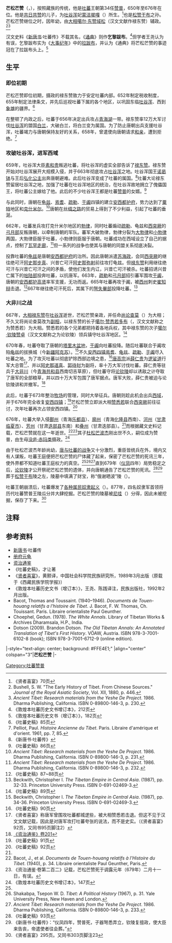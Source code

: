 {{ViewTibetanScript}}
{{Infobox monarch
| name               =芒松芒赞 
| title              = [[吐蕃|大蕃]][[赞普|赞普]]
| image              = 
| caption            = 
| reign              = 650年—676年
| coronation         = 
| investiture        =
| full name          = 
| birth_date         =637年或650年
| birth_place        = 
| death_date         =676年 
| death_place        = 
| burial_date        =679年 
| burial_place       =[[藏王墓|俄谢晒波陵]] 
| predecessor        =[[松赞干布|松赞干布]] 
| successor          =[[杜松芒波杰|赤都松赞]] 
| queen              =[[没庐妃赤玛类|没庐·赤玛类]] 
| consort            = 
| spouse             = 
| spouse 1           = 
| spouse 2           = 
| offspring          = 
| royal house        = 
| dynasty            = 
| father             =[[共日共赞|共松共赞]] 
| mother             =[[蒙洁墀嘎|蒙洁墀嘎]] 
| children           =[[杜松芒波杰|赤都松赞]]
| religion           =
}}
'''芒松芒赞'''（{{Bo|z=མང་སྲོང་མང་བཙན|w=mang srong mang btsan|t=Mangsong Mangtsen|p=Mangsong Mangzan}}，{{bd||637年<ref>《贤者喜宴》、《汉藏文书》《红史》称芒松芒赞13岁即位。</ref>或650年<ref>敦煌藏文文献《大事记年》称芒松芒赞于650年（狗年）出生。</ref>|676年||}}），按照藏族的传统，他是[[吐蕃|吐蕃]]王朝第34任[[赞普|赞普]]，650年至676年在位。他是[[共日共赞|共日共赞]]的儿子，为[[吐谷浑|吐谷浑]]妃[[蒙洁墀嘎|蒙洁墀嘎]]（{{Bo|z=འ་ཞ་བཟའ་མོང་རྗེ་ཁྲི་ད་ཀར}}）所生。<ref>《贤者喜宴》70页</ref>也是[[松赞干布|松赞干布]]之孙。芒松芒赞继位之时，因年幼，由[[大论|大相]][[禄东赞|噶尔·东赞域松]]（汉文文献作禄东赞）辅政。<ref>Bushell, S. W. "The Early History of Tibet. From Chinese Sources." ''Journal of the Royal Asiatic Society'', Vol. XII, 1880, p. 446.</ref><ref>''Ancient Tibet: Research materials from the Yeshe De Project''. 1986. Dharma Publishing, California. ISBN 0-89800-146-3, p. 230.</ref>

汉文史料《[[新唐书|新唐书]]·吐蕃传》不载其名，《[[通典|通典]]》则作'''乞黎跋布'''。<ref>《敦煌本吐蕃历史文书增订本》，212页</ref>但学者王尧认为有误，乞黎跋布实为《[[吐蕃大事纪年|大事纪年]]》中的[[拉跋布|拉跋布]]，并认为《通典》将芒松芒赞的事迹冠在了拉跋布头上。<ref name="dunhuang182">《敦煌本吐蕃历史文书（增订本）》，182页</ref>

==生平==
===即位初期===
芒松芒赞即位初期，摄政的禄东赞致力于安定吐蕃内部。652年制定税收制度，655年制定法律条文，并先后巡视吐蕃下属的各个地区，以巩固东临[[吐谷浑|吐谷浑]]、西到[[象雄|象雄]]的疆界。<ref>《吐蕃史稿》85页</ref>

在整顿了内政之后，吐蕃于656年决定出兵攻占[[青海湖|青海湖]]一带。禄东赞率12万大军讨伐[[吐谷浑|吐谷浑]]的盟国[[白兰国|白兰]]，大破白兰，将白兰变为属国。为了防止唐朝出兵支援吐谷浑，吐蕃竭力与唐朝保持友好的关系，658年，曾遣使向唐朝请求[[和亲|和亲]]，遭到拒绝。<ref>Pelliot, Paul. ''Histoire Ancienne du Tibet''. Paris. Libraire d'amérique et d'orient. 1961, pp. 7, 85.</ref>
===攻破吐谷浑，进军西域===
659年，吐谷浑大臣[[素和贵|素和贵]]叛逃吐蕃，将吐谷浑的虚实全部告诉了[[禄东赞|禄东赞]]。禄东赞开始对吐谷浑展开大规模入侵，并于663年彻底攻占[[吐谷浑|吐谷浑]]之地。吐谷浑国王[[诺曷钵|诺曷钵]]与王后[[弘化公主|弘化公主]]出奔唐朝避难。此后吐谷浑变成了吐蕃的属国。<ref name="xin">《新唐书·吐蕃传》</ref>吐蕃大论禄东赞留居吐谷浑之地，加强了吐蕃在吐谷浑地区的统治，在吐谷浑故地拥立了傀儡国王，将吐蕃公主嫁给了他。此后的不少吐谷浑王都是吐蕃[[赞普|赞普]]的女婿。<ref>《吐蕃史稿》86页</ref>

与此同时，唐朝在[[龟兹|龟兹]]、[[焉耆|焉耆]]、[[疏勒|疏勒]]、[[于阗|于阗]]四镇的建立[[安西都护府|安西都护府]]，势力达到了[[粟特|粟特]]地区和[[克什米尔|克什米尔]]。<ref>''Ancient Tibet: Research materials from the Yeshe De Project''. 1986. Dharma Publishing, California. ISBN 0-89800-146-3, p. 231.</ref>唐朝在[[丝绸之路|丝绸之路]]的贸易上得到了不少利益，引起了吐蕃的垂涎。

662年，吐蕃发兵攻打克什米尔地区的[[勃律|勃律]]，同时吐蕃煽动[[疏勒|疏勒]]、龟兹和[[西突厥|西突厥]]的[[弓月|弓月部]]反叛唐朝，以牵制唐朝的军队。蕃军大破勃律，勃律分裂为[[大勃律|大勃律]]和[[小勃律|小勃律]]两国，大勃律臣服于吐蕃，小勃律则臣服于唐朝。吐蕃成功在西域设立了自己的据点，控制了[[瓦罕走廊|瓦罕走廊]]，<ref>''Ancient Tibet: Research materials from the Yeshe De Project''. 1986. Dharma Publishing, California. ISBN 0-89800-146-3, p. 232.</ref>但一系列的战争也使其与唐朝的同盟关系彻底决裂。

投靠吐蕃的[[龟兹|龟兹]]是唐朝[[安西都护府|安西都护府]]的治所。因此唐朝派遣[[苏海政|苏海政]]，会同[[西突厥|西突厥]]的继往绝可汗[[阿史那步真|阿史那步真]]、兴昔亡可汗[[阿史那弥射|阿史那弥射]]前往攻打龟兹。但[[禄东赞|禄东赞]]利用继往绝可汗与兴昔亡可汗之间的矛盾，使他们发生内讧，兴昔亡可汗被杀。吐蕃招诱兴昔亡属下的[[咄陆|咄陆部]]投奔吐蕃，以抗唐军。663年，[[疏勒|疏勒]]和[[弓月|弓月部]]招引蕃军围攻[[于阗|于阗]]，唐朝的[[安西都护|安西都护]][[高贤|高贤]]率军支援，无功而返。665年吐蕃再攻于阗，被[[西州|西州]]刺史[[崔知辩|崔知辩]]击退。<ref>《吐蕃史稿》87~88页</ref>667年继往绝可汗死后，其属下的[[弩失畢|弩失畢部]]投降吐蕃。<ref>Beckwith, Christopher I. ''The Tibetan Empire in Central Asia''. (1987), pp. 32-33. Princeton University Press. ISBN 0-691-02469-3.</ref>
===大非川之战===
{{Main|大非川之战}}
{{See|唐与吐蕃战争}}
667年，[[大论|大相]][[禄东赞|禄东赞]]在[[吐谷浑|吐谷浑]]逝世，芒松芒赞亲政，并任命[[尚论查莫|尚论查莫]]（{{Bo|z=ཞང་ལོན་པྲ་མོ་}}）为大相；不久又将尚论查莫改为[[副相|副相]]，以禄东赞的长子[[赞悉若|噶尔·赞悉若多布]]（{{Bo|z=མགར་བཙན་སྙ་ལྡོ་བ་བུ་}}，汉文文献称之为赞悉若）为大相。赞悉若的各个兄弟都把持着各地兵权，其中禄东赞的次子[[论钦陵|噶尔·钦陵赞卓]]（汉文文献称之为论钦陵）领兵镇守吐谷浑地区。<ref>《吐蕃史稿》89页</ref>

670年春，吐蕃夺取了唐朝的[[塔里木盆地|塔里木盆地]]，[[于阗|于阗]]向吐蕃投降。随后吐蕃联合于阗攻陷[[龟兹|龟兹]]的拔换城（今[[新疆|新疆]][[阿克苏|阿克苏]]）。<ref>Beckwith, Christopher I. ''The Tibetan Empire in Central Asia''. (1987), pp. 34-36. Princeton University Press. ISBN 0-691-02469-3.</ref>不久[[安西四镇|安西四镇]][[焉耆|焉耆]]、[[龟兹|龟兹]]、[[疏勒|疏勒]]、[[于阗|于阗]]尽入吐蕃之地。为了攻灭吐蕃以彻底铲除西部边境之患，<ref>《吐蕃史稿》90页</ref>[[唐高宗|唐高宗]]派[[薛仁贵|薛仁贵]]为[[逻些|逻娑道]]行军大总管<ref>《贤者喜宴》称唐军曾围攻吐蕃都城逻些，被大相赞悉若击退。但这不见于汉文文献记载，因此是对唐军攻打吐蕃夸张的说法，而不是史实。（《贤者喜宴》92页，又同书95页脚注2）</ref>、并以[[阿史那道真|阿史那道真]]、[[郭待封|郭待封]]为副将，率十万大军讨伐吐蕃。薛仁贵等驻兵于[[大非川|大非川]]（今[[青海|青海]][[共和县|共和县]]西南切吉草原），但吐蕃守将[[论钦陵|论钦陵]]却以诱敌之计夺取了唐军的全部粮草，并以四十万大军包围了唐军据点。唐军大败，薛仁贵被迫与论钦陵讲和并撤军。<ref>[[:s:资治通鉴/卷201|《资治通鉴》卷201]]</ref>

此后，吐蕃于673年整治[[牧场|牧场]]的管理，同时大举征兵。唐朝则趁此机会出兵[[西域|西域]]，并于676年完全收复[[安西四镇|安西四镇]]；<ref>《吐蕃史稿》91页</ref>芒松芒赞立即派大相[[赞悉若|赞悉若]]联合[[西突厥|西突厥]]前往征讨，次年吐蕃再次占领安西四镇。<ref>《吐蕃史稿》92页</ref>

676年，吐蕃大举入侵[[鄯州|鄯州]]（青海[[乐都县|乐都县]]）、[[廓州|廓州]]（青海[[化隆县|化隆县]]西南）、[[河州|河州]]（[[甘肃|甘肃]][[临夏市|临夏市]]）、[[芳州|芳州]]（甘肃[[迭部县|迭部县]]东南）和[[叠州|叠州]]（甘肃迭部县）。<ref name="xin"/>而根据藏文史料记载，芒松芒赞就在这一年逝世。<ref>Bacot, J., et al. ''Documents de Touen-houang relatifs à l'Histoire du Tibet''. (1940), p. 34. Libraire orientaliste Paul Geunther, Paris.</ref><ref>《资治通鉴·卷第二百二》记载，芒松芒赞死于调露元年（679年）二月十一日，有误。</ref>其子[[杜松芒波杰|杜松芒波杰]]刚出世不久，嗣位成为赞普，由生母[[没庐·赤玛类|没庐·赤玛类]]摄政。<ref name="dunhuang147">《敦煌本吐蕃历史文书增订本》，147页</ref>

由于杜松芒波杰年龄尚幼，[[唐与吐蕃战争|唐与吐蕃的战争]]又十分激烈，重臣皆统兵在外，境内又有人谋叛，吐蕃王庭便把芒松芒赞的尸体藏了起来，保密了芒松芒赞的死讯三年，使外界都不知道吐蕃王庭权力的真空。<ref name="dunhuang147"/><ref>Shakabpa, Tsepon W. D. ''Tibet: A Political History'' (1967), p. 31. Yale University Press, New Haven and London.</ref><ref>''Ancient Tibet: Research materials from the Yeshe De Project''. 1986. Dharma Publishing, California. ISBN 0-89800-146-3, p. 233.</ref>直到679年（[[仪凤|仪凤]]四年）局势稳定之后，[[论钦陵|论钦陵]]才公开祭祀芒松芒赞的遗体，并向唐朝通告了芒松芒赞的死讯。<ref>《吐蕃史稿》93页</ref><ref>《新唐书·吐蕃传》：“仪凤四年，赞普死，子器弩悉弄立，钦陵复擅政，使大臣来告丧，帝遣使者往会葬。”</ref>葬于[[松赞干布|松赞干布]]陵之左，陵墓中填满了财宝，称“俄谢晒波”陵（{{Bo|z=སྔོ་ཞེ་ཧྲལ་པོ}}）。

吐蕃王朝崩溃后，吐蕃爆发了[[吐蕃各种属民奴隶起义|各种属民奴隶起义]]（{{Bo|z=འབངས་ཀྱི་ཁེང་ལོག་རྣམས་རིམ་བར་བྱང}}）。877年，四名奴隶军首领将历代吐蕃赞普王陵瓜分并大肆挖掘。芒松芒赞的陵墓被[[尼哇|尼哇]]（{{Bo|z=སྙི་བ}}）分得，因此未被挖掘，保存了下来。<ref>《贤者喜宴》295页。又同书303页脚注23</ref>

==注释==
{{Reflist}} 
==参考资料== 
* [[新唐书|新唐书]]·吐蕃传 
* [[册府元龟|册府元龟]] 
* [[资治通鉴|资治通鉴]] 
* 《吐蕃史稿》，才让著
* 《[[贤者喜宴|贤者喜宴]]》，黄颢译，中国社会科学院民族研究所，1989年3月出版（原载于《西藏民族学院学报》）
*《敦煌本吐蕃历史文书（增订本）》，王尧、陈践译注，民族出版社，1992年2月出版。
* Bacot, Thomas and Toussaint. (1940–1946). ''Documents de Touen-houang relatifs a l'histoire de Tibet''. J. Bacot, F. W. Thomas, Ch. Touissant. Paris. Libraire orientaliste Paul Geunther.
*Choephel, Gedun. (1978). ''The White Annals''. Library of Tibetan Works & Archives Dharamsala, H.P., India.
*Dotson (2009). Brandon  Dotson. ''The Old Tibetan Annals: An Annotated Translation of Tibet's First History''. VÖAW, Austria. ISBN 978-3-7001-6102-8 (book); ISBN 978-3-7001-6712-9 (online edition).


{{start box}}
|-style="text-align: center; background: #FFE4E1;"
|align="center" colspan="3"|'''芒松芒赞'''
|-
{{s-before|[[松赞干布|松赞干布]]}}
{{s-title|[[吐蕃|大蕃帝国]][[吐蕃国王列表|赞普]]|650年—676年}}
{{s-after|[[杜松芒波杰|杜松芒波杰]]}}
{{end box}}

{{吐蕃赞普}}
[[Category:吐蕃赞普|Category:吐蕃赞普]]